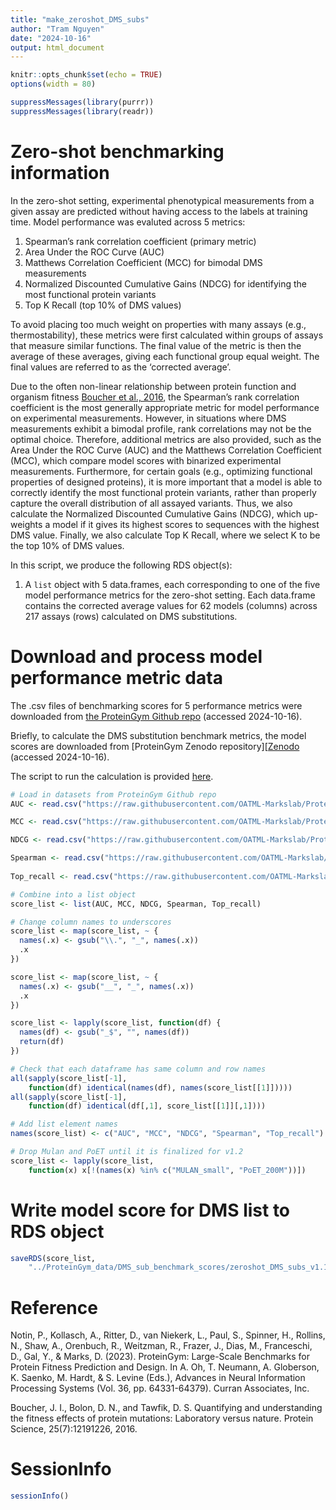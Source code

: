 ```yaml
---
title: "make_zeroshot_DMS_subs"
author: "Tram Nguyen"
date: "2024-10-16"
output: html_document
---
```

```r
knitr::opts_chunk$set(echo = TRUE)
options(width = 80)
```

```r
suppressMessages(library(purrr))
suppressMessages(library(readr))
```

[Zenodo]: https://zenodo.org/records/13936340
[git_benchmark]: https://github.com/OATML-Markslab/ProteinGym/tree/main/benchmarks/DMS_zero_shot/substitutions
[model_script]: https://github.com/OATML-Markslab/ProteinGym/tree/main/scripts/scoring_DMS_zero_shot/performance_substitutions.sh

# Zero-shot benchmarking information

In the zero-shot setting, experimental phenotypical measurements from
a given assay are predicted without having access to the labels at training
time. Model performance was evaluted across 5 metrics:

1. Spearman's rank correlation coefficient (primary metric)
2. Area Under the ROC Curve (AUC)
3. Matthews Correlation Coefficient (MCC) for bimodal DMS measurements
4. Normalized Discounted Cumulative Gains (NDCG) for identifying the most 
functional protein variants
5. Top K Recall (top 10% of DMS values)

To avoid placing too much weight on properties with many assays 
(e.g., thermostability), these metrics were first calculated within groups 
of assays that measure similar functions. The final value of the metric
is then the average of these averages, giving each functional group equal 
weight. The final values are referred to as the ‘corrected average’.

Due to the often non-linear relationship between protein function and 
organism fitness [Boucher et al., 2016](https://pubmed.ncbi.nlm.nih.gov/27010590/), 
the Spearman’s rank correlation coefficient is the most generally appropriate 
metric for model performance on experimental measurements. However, in 
situations where DMS measurements exhibit a bimodal profile, rank correlations 
may not be the optimal choice. Therefore, additional metrics are also provided, 
such as the Area Under the ROC Curve (AUC) and the Matthews Correlation 
Coefficient (MCC), which compare model scores with binarized experimental 
measurements. Furthermore, for certain goals (e.g., optimizing functional 
properties of designed proteins), it is more important that a model is able to 
correctly identify the most functional protein variants, rather than properly 
capture the overall distribution of all assayed variants. Thus, we also 
calculate the Normalized Discounted Cumulative Gains (NDCG), which up-weights a 
model if it gives its highest scores to sequences with the highest DMS value. 
Finally, we also calculate Top K Recall, where we select K to be the top 10% 
of DMS values.

In this script, we produce the following RDS object(s):

1. A `list` object with 5 data.frames, each corresponding to one of the five 
model performance metrics for the zero-shot setting. Each data.frame contains 
the corrected average values for 62 models (columns) across 
217 assays (rows) calculated on DMS substitutions.


# Download and process model performance metric data

The .csv files of benchmarking scores for 5 performance metrics were downloaded 
from [the ProteinGym Github repo][git_benchmark]
(accessed 2024-10-16).

Briefly, to calculate the DMS substitution benchmark metrics, the model scores 
are downloaded from [ProteinGym Zenodo repository][[Zenodo] 
(accessed 2024-10-16).

The script to run the calculation is provided [here][model_script].

```r
# Load in datasets from ProteinGym Github repo
AUC <- read.csv("https://raw.githubusercontent.com/OATML-Markslab/ProteinGym/refs/heads/main/benchmarks/DMS_zero_shot/substitutions/AUC/DMS_substitutions_AUC_DMS_level.csv")

MCC <- read.csv("https://raw.githubusercontent.com/OATML-Markslab/ProteinGym/main/benchmarks/DMS_zero_shot/substitutions/MCC/DMS_substitutions_MCC_DMS_level.csv")

NDCG <- read.csv("https://raw.githubusercontent.com/OATML-Markslab/ProteinGym/main/benchmarks/DMS_zero_shot/substitutions/NDCG/DMS_substitutions_NDCG_DMS_level.csv")

Spearman <- read.csv("https://raw.githubusercontent.com/OATML-Markslab/ProteinGym/main/benchmarks/DMS_zero_shot/substitutions/Spearman/DMS_substitutions_Spearman_DMS_level.csv")
    
Top_recall <- read.csv("https://raw.githubusercontent.com/OATML-Markslab/ProteinGym/main/benchmarks/DMS_zero_shot/substitutions/Top_recall/DMS_substitutions_Top_recall_DMS_level.csv")

# Combine into a list object
score_list <- list(AUC, MCC, NDCG, Spearman, Top_recall)

# Change column names to underscores
score_list <- map(score_list, ~ {
  names(.x) <- gsub("\\.", "_", names(.x))
  .x
})

score_list <- map(score_list, ~ {
  names(.x) <- gsub("__", "_", names(.x))
  .x
})

score_list <- lapply(score_list, function(df) {
  names(df) <- gsub("_$", "", names(df))
  return(df)
})

# Check that each dataframe has same column and row names
all(sapply(score_list[-1], 
    function(df) identical(names(df), names(score_list[[1]]))))
all(sapply(score_list[-1], 
    function(df) identical(df[,1], score_list[[1]][,1])))

# Add list element names
names(score_list) <- c("AUC", "MCC", "NDCG", "Spearman", "Top_recall")

# Drop Mulan and PoET until it is finalized for v1.2
score_list <- lapply(score_list, 
    function(x) x[!(names(x) %in% c("MULAN_small", "PoET_200M"))])
```

# Write model score for DMS list to RDS object

```r
saveRDS(score_list, 
    "../ProteinGym_data/DMS_sub_benchmark_scores/zeroshot_DMS_subs_v1.1.rds")
```


# Reference

Notin, P., Kollasch, A., Ritter, D., van Niekerk, L., Paul, S., Spinner, H., 
Rollins, N., Shaw, A., Orenbuch, R., Weitzman, R., Frazer, J., Dias, M., 
Franceschi, D., Gal, Y., & Marks, D. (2023). ProteinGym: Large-Scale 
Benchmarks for Protein Fitness Prediction and Design. In A. Oh, T. Neumann, 
A. Globerson, K. Saenko, M. Hardt, & S. Levine (Eds.), Advances in Neural 
Information Processing Systems (Vol. 36, pp. 64331-64379). 
Curran Associates, Inc.

Boucher, J. I., Bolon, D. N., and Tawfik, D. S. Quantifying and understanding 
the fitness effects of protein mutations: Laboratory versus nature. 
Protein Science, 25(7):12191226, 2016.

# SessionInfo

```r
sessionInfo()
```
